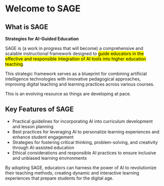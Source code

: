 # Welcome to SAGE

## What is SAGE

**Strategies for AI-Guided Education**

SAGE is (a work in progress that will become) a comprehensive and scalable instructional framework designed to <mark>guide educators in the effective and responsible integration of AI tools into higher education teaching</mark>.

This strategic framework serves as a blueprint for combining artificial intelligence technologies with innovative pedagogical approaches, improving digital teaching and learning practices across various courses.

This is an evolving resource as things are developing at pace.

## Key Features of SAGE

- Practical guidelines for incorporating AI into curriculum development and lesson planning
- Best practices for leveraging AI to personalize learning experiences and enhance student engagement
- Strategies for fostering critical thinking, problem-solving, and creativity through AI-assisted education
- Ethical considerations and responsible AI practices to ensure inclusive and unbiased learning environments

By adopting SAGE, educators can harness the power of AI to revolutionize their teaching methods, creating dynamic and interactive learning experiences that prepare students for the digital age.
